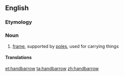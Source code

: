 ==English==

===Etymology===
{{compound|hand|barrow}}

===Noun===
{{en-noun}}

# [[frame]], supported by [[pole]]s, used for carrying things

====Translations====
{{trans-top|frame supported by poles, used for carrying things}}
{{trans-mid}}
{{trans-bottom}}

[[et:handbarrow]]
[[ta:handbarrow]]
[[zh:handbarrow]]